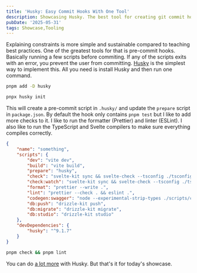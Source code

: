 ```yaml
---
title: 'Husky: Easy Commit Hooks With One Tool'
description: Showcasing Husky. The best tool for creating git commit hooks in a JavaScript project.
pubDate: '2025-05-31'
tags: Showcase,Tooling
---
```


Explaining constraints is more simple and sustainable compared to teaching best practices. One of the greatest tools for that is pre-commit hooks. Basically running a few scripts before commiting. If any of the scripts exits with an error, you prevent the user from committing. [Husky](https://typicode.github.io/husky/) is the simplest way to implement this. All you need is install Husky and then run one command.

```bash
pnpm add -D husky

pnpx husky init
```

This will create a pre-commit script in `.husky/` and update the `prepare` script in `package.json`. By default the hook only contains `pnpm test` but I like to add more checks to it. I like to run the formatter (Prettier) and linter (ESLint). I also like to run the TypeScript and Svelte compilers to make sure everything compiles correctly.

```json title="package.json" showLineNumbers {6, 7, 10}
{
	"name": "something",
	"scripts": {
		"dev": "vite dev",
		"build": "vite build",
		"prepare": "husky",
		"check": "svelte-kit sync && svelte-check --tsconfig ./tsconfig.json",
		"check:watch": "svelte-kit sync && svelte-check --tsconfig ./tsconfig.json --watch",
		"format": "prettier --write .",
		"lint": "prettier --check . && eslint .",
		"codegen:swagger": "node --experimental-strip-types ./scripts/codegen-swagger.ts",
		"db:push": "drizzle-kit push",
		"db:migrate": "drizzle-kit migrate",
		"db:studio": "drizzle-kit studio"
	},
	"devDependencies": {
		"husky": "^9.1.7"
	}
}
```

```bash title=".husky/pre-commit"
pnpm check && pnpm lint
```

You can do [a lot more](https://typicode.github.io/husky/how-to.html) with Husky. But that's it for today's showcase.
